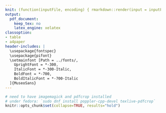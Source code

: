 ```yaml
---
knit: (function(inputFile, encoding) { rmarkdown::render(input = inputFile, encoding = encoding); fn <- basename(tools::file_path_sans_ext(inputFile)); knitr::plot_crop(paste0(fn, '.pdf')); pdftools::pdf_convert(pdf = paste0(fn, '.pdf'), filenames = paste0(fn, '.png'), dpi = 150) } )
output:
  pdf_document:
    keep_tex: no
    latex_engine: xelatex
classoption:
- table
- a4paper
header-includes: |
  \usepackage{fontspec}
  \usepackage{pifont}
  \setmainfont [Path = ../fonts/,
    UprightFont = *-300,
    ItalicFont = *-300-Italic,
    BoldFont = *-700,
    BoldItalicFont = *-700-Italic
  ]{MuseoSans}
---
```



```r
# need to have imagemagick and pdfcrop installed
# under fedora: `sudo dnf install poppler-cpp-devel texlive-pdfcrop`
knitr::opts_chunk$set(collapse=TRUE, results="hold")
```

\pagestyle{empty}

\newcommand{\yes}{\ding{51}}
\newcommand{\no}{}
\definecolor{light-gray}{rgb}{.85,.85,.85}
\newcommand{\grayline}{\arrayrulecolor{light-gray}\cline{3-7}\arrayrulecolor{black}}
\newcommand{\blackline}{\arrayrulecolor{black}\cline{3-7}}
\newcommand{\method}[1]{#1}

\begin{table}[htb!]
    \centering
    \small
    \begin{tabular}{p{.25cm}l|*{5}{>{\centering\arraybackslash}p{1.25cm}|}}
        \blackline
        & \method{} & \method{splatter} & \method{powsimR} & \method{PROSSTT} & \method{SymSim} & \method{dyngen} \\
        \blackline
        \multicolumn{7}{l}{\textbf{Available modality outputs}} \\
        \blackline
        - & mRNA expression & \yes & \yes & \yes & \yes & \yes \\ \grayline
        - & Pre-mRNA expression & \no & \no & \no & \no & \yes \\ \grayline
        - & Protein expression & \no & \no & \no & \no & \yes \\ \grayline
        - & Promotor activity & \no & \no & \no & \yes & \yes \\ \grayline
        - & Reaction activity & \no & \no & \no & \no & \yes \\
        \blackline
        \multicolumn{7}{l}{\textbf{Available ground-truth outputs}} \\
        \blackline
        - & True counts & \yes & \no & \no & \yes & \yes \\ \grayline
        - & Cluster labels & \yes & \yes & \no & \yes & \yes \\ \grayline
        - & Trajectory & \yes & \no & \yes $ ^1$ & \yes & \yes \\ \grayline
        - & Batch labels & \yes & \no & \no & \no & \yes $ ^1$\\ \grayline
        - & Differential expression & \no & \no & \no & \yes & \yes $ ^2$ \\ \grayline
        - & Knocked down regulators & \no & \no & \no & \no & \yes \\ \grayline
        - & Regulatory network & \no & \no & \no & \yes & \yes \\ \grayline
        - & Cell-specific regulatory network & \no & \no & \no & \no & \yes \\
        \blackline
        \multicolumn{7}{l}{\textbf{Emulate experimental effects}} \\
        \blackline
        - & Single-cell RNA sequencing & \yes & \yes & \yes & \yes & \yes \\ \grayline
        - & Batch effects & \yes & \no & \no & \no & \yes $ ^1$ \\ \grayline
        - & Knockdown experiment & \no & \no & \no & \no & \yes \\ \grayline
        - & Time-series & \no & \no & \no & \no & \yes \\
        - & Snapshot & \no & \no & \no & \no & \yes \\
        \blackline
        \multicolumn{7}{l}{\textbf{Evaluation applications}} \\
        \blackline
        - & Clustering & \yes & \yes & \no & \yes & \no \\ \grayline
        - & Trajectory inference & \yes & \no & \yes & \yes & \yes \\ \grayline
        - & Network inference & \no & \no & \no & \yes & \yes \\ \grayline
        - & Cell-specific network inference & \no & \no & \no & \no & \yes \\ \grayline
        - & Differential expression & \yes & \no & \no & \no & \yes $ ^2$ \\ \grayline
        - & Batch effect correction & \yes & \no & \no & \no & \yes \\ \grayline
        - & RNA Velocity & \no & \no & \no & \no & \yes \\ \grayline
        - & Trajectory alignment & \no & \no & \no & \no & \yes \\
        \blackline
        %\multicolumn{7}{l}{\textbf{Showcased dataset}} \\
        %\blackline
        %- & Number of cells &  &  &  &  & \\ \grayline
        %- & Number of genes &  &  &  &  & \\ \grayline
        %- & Execution time & & & & & \\
        \blackline
    \end{tabular}
\end{table}
